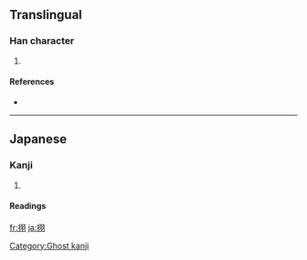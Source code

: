 ==Translingual==

===Han character===
{{Han char|rn=64|rad=手|as=06|sn=9|four=|canj=手尸一一 (QSMM)}}

# {{defn|Han|sort=手06}}

====References====
* {{Han ref|kx=0431.171|hdz=31876.091|uh=6327|ud=25383}}

----

==Japanese==

===Kanji===
{{ja-kanji|grade=|rs=手06}}

# {{defn|Japanese}}

====Readings====
{{ja-readings|on=[[く]] (ku)|kun=}}

[[Category:Ghost kanji]]

[[fr:挧]]
[[ja:挧]]